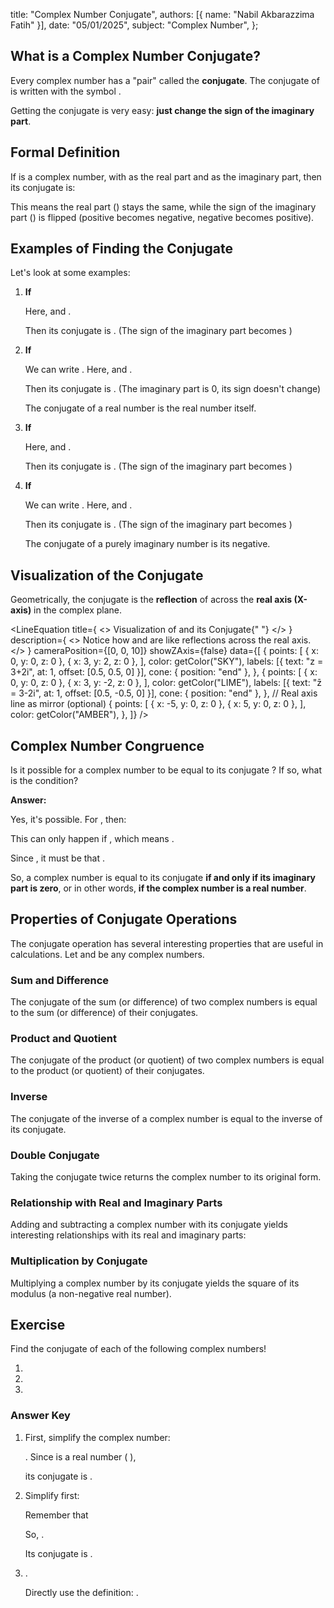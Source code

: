 
  title: "Complex Number Conjugate",
  authors: [{ name: "Nabil Akbarazzima Fatih" }],
  date: "05/01/2025",
  subject: "Complex Number",
};

## What is a Complex Number Conjugate?

Every complex number <InlineMath math="z = x + iy" /> has a "pair" called the **conjugate**. The conjugate of <InlineMath math="z" /> is written with the symbol <InlineMath math="\bar{z}" />.

Getting the conjugate is very easy: **just change the sign of the imaginary part**.

## Formal Definition

If <InlineMath math="z = x + iy" /> is a complex number, with <InlineMath math="x" /> as the real part and <InlineMath math="y" /> as the imaginary part, then its conjugate is:

<BlockMath math="\bar{z} = x - iy" />

This means the real part (<InlineMath math="x" />) stays the same, while the sign of the imaginary part (<InlineMath math="y" />) is flipped (positive becomes negative, negative becomes positive).

## Examples of Finding the Conjugate

Let's look at some examples:

1.  **If** <InlineMath math="z = 2 + i" />

    Here, <InlineMath math="x=2" /> and <InlineMath math="y=1" />.

    Then its conjugate is <InlineMath math="\bar{z} = 2 - i" />. (The sign of the imaginary part <InlineMath math="+1" /> becomes <InlineMath math="-1" />)

2.  **If** <InlineMath math="z = 2" />

    We can write <InlineMath math="z = 2 + 0i" />. Here, <InlineMath math="x=2" /> and <InlineMath math="y=0" />.

    Then its conjugate is <InlineMath math="\bar{z} = 2 - 0i = 2" />. (The imaginary part is 0, its sign doesn't change)

    The conjugate of a real number is the real number itself.

3.  **If** <InlineMath math="z = 3 - 2i" />

    Here, <InlineMath math="x=3" /> and <InlineMath math="y=-2" />.

    Then its conjugate is <InlineMath math="\bar{z} = 3 - (-2i) = 3 + 2i" />. (The sign of the imaginary part <InlineMath math="-2" /> becomes <InlineMath math="+2" />)

4.  **If** <InlineMath math="z = 3i" />

    We can write <InlineMath math="z = 0 + 3i" />. Here, <InlineMath math="x=0" /> and <InlineMath math="y=3" />.

    Then its conjugate is <InlineMath math="\bar{z} = 0 - 3i = -3i" />. (The sign of the imaginary part <InlineMath math="+3" /> becomes <InlineMath math="-3" />)

    The conjugate of a purely imaginary number is its negative.

## Visualization of the Conjugate

Geometrically, the conjugate <InlineMath math="\bar{z}" /> is the **reflection** of <InlineMath math="z" /> across the **real axis (X-axis)** in the complex plane.

<LineEquation
  title={
    <>
      Visualization of <InlineMath math="z = 3+2i" /> and its Conjugate{" "}
      <InlineMath math="\bar{z} = 3-2i" />
    </>
  }
  description={
    <>
      Notice how <InlineMath math="z" /> and <InlineMath math="\bar{z}" /> are
      like reflections across the real axis.
    </>
  }
  cameraPosition={[0, 0, 10]}
  showZAxis={false}
  data={[
    {
      points: [
        { x: 0, y: 0, z: 0 },
        { x: 3, y: 2, z: 0 },
      ],
      color: getColor("SKY"),
      labels: [{ text: "z = 3+2i", at: 1, offset: [0.5, 0.5, 0] }],
      cone: { position: "end" },
    },
    {
      points: [
        { x: 0, y: 0, z: 0 },
        { x: 3, y: -2, z: 0 },
      ],
      color: getColor("LIME"),
      labels: [{ text: "z̄ = 3-2i", at: 1, offset: [0.5, -0.5, 0] }],
      cone: { position: "end" },
    },
    // Real axis line as mirror (optional)
    {
      points: [
        { x: -5, y: 0, z: 0 },
        { x: 5, y: 0, z: 0 },
      ],
      color: getColor("AMBER"),
    },
  ]}
/>

## Complex Number Congruence

Is it possible for a complex number <InlineMath math="z=x+iy" /> to be equal to its conjugate <InlineMath math="\bar{z}=x-iy" />? If so, what is the condition?

**Answer:**

Yes, it's possible. For <InlineMath math="z = \bar{z}" />, then:

<BlockMath math="x+iy = x-iy" />

This can only happen if <InlineMath math="iy = -iy" />, which means <InlineMath math="2iy = 0" />.

Since <InlineMath math="i \neq 0" />, it must be that <InlineMath math="y=0" />.

So, a complex number is equal to its conjugate **if and only if its imaginary part is zero**, or in other words, **if the complex number is a real number**.

## Properties of Conjugate Operations

The conjugate operation has several interesting properties that are useful in calculations. Let <InlineMath math="z, z_1," /> and <InlineMath math="z_2" /> be any complex numbers.

### Sum and Difference

The conjugate of the sum (or difference) of two complex numbers is equal to the sum (or difference) of their conjugates.

<div className="flex flex-col gap-4">
  <BlockMath math="\overline{z_1 + z_2} = \bar{z_1} + \bar{z_2}" />
  <BlockMath math="\overline{z_1 - z_2} = \bar{z_1} - \bar{z_2}" />
</div>

### Product and Quotient

The conjugate of the product (or quotient) of two complex numbers is equal to the product (or quotient) of their conjugates.

<div className="flex flex-col gap-4">
  <BlockMath math="\overline{z_1 \times z_2} = \bar{z_1} \times \bar{z_2}" />
  <BlockMath math="\overline{\left( \frac{z_1}{z_2} \right)} = \frac{\bar{z_1}}{\bar{z_2}}, \quad \text{for } z_2 \neq 0" />
</div>

### Inverse

The conjugate of the inverse of a complex number is equal to the inverse of its conjugate.

<BlockMath math="\overline{z^{-1}} = (\bar{z})^{-1}" />

### Double Conjugate

Taking the conjugate twice returns the complex number to its original form.

<BlockMath math="\overline{(\bar{z})} = z" />

### Relationship with Real and Imaginary Parts

Adding and subtracting a complex number with its conjugate yields interesting relationships with its real and imaginary parts:

<div className="flex flex-col gap-4">
  <BlockMath math="z + \bar{z} = 2 \text{Re}(z)" />
  <BlockMath math="z - \bar{z} = 2i \text{Im}(z)" />
</div>

### Multiplication by Conjugate

Multiplying a complex number by its conjugate yields the square of its modulus (a non-negative real number).

<BlockMath math="z \times \bar{z} = (\text{Re}(z))^2 + (\text{Im}(z))^2 = |z|^2" />

## Exercise

Find the conjugate of each of the following complex numbers!

1. <InlineMath math="2+i^2" />
2. <InlineMath math="1+\frac{1}{i}" />
3. <InlineMath math="1+2i" />

### Answer Key

1. First, simplify the complex number:

   <InlineMath math="z = 2+i^2 = 2+(-1) = 1" />. Since <InlineMath math="z=1" /> is
   a real number (<InlineMath math="1+0i" />
   ),

   its conjugate is <InlineMath math="\bar{z} = 1" />.

2. Simplify first:

   Remember that

   <BlockMath math="\frac{1}{i} = \frac{1}{i} \times \frac{-i}{-i} = \frac{-i}{-i^2} = \frac{-i}{-(-1)} = \frac{-i}{1} = -i" />

   So, <InlineMath math="z = 1 + \frac{1}{i} = 1 - i" />.

   Its conjugate is <InlineMath math="\bar{z} = 1 - (-i) = 1 + i" />.

3. <InlineMath math="z = 1+2i" />.

   Directly use the definition: <InlineMath math="\bar{z} = 1 - 2i" />.
